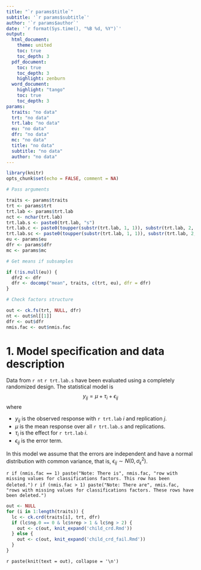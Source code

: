 ```yaml
---
title: "`r params$title`"
subtitle: '`r params$subtitle`'
author: '`r params$author`'
date: '`r format(Sys.time(), "%B %d, %Y")`'
output: 
  html_document:
    theme: united
    toc: true
    toc_depth: 3
  pdf_document:
    toc: true
    toc_depth: 3
    highlight: zenburn
  word_document:
    highlight: "tango"
    toc: true
    toc_depth: 3
params: 
  traits: "no data"
  trt: "no data"
  trt.lab: "no data"
  eu: "no data"
  dfr: "no data"
  mc: "no data"
  title: "no data"
  subtitle: "no data"
  author: "no data"
---
```


```r
library(knitr)
opts_chunk$set(echo = FALSE, comment = NA)
```

```r
# Pass arguments

traits <- params$traits
trt <- params$trt
trt.lab <- params$trt.lab
nct <- nchar(trt.lab)
trt.lab.s <- paste0(trt.lab, "s")
trt.lab.c <- paste0(toupper(substr(trt.lab, 1, 1)), substr(trt.lab, 2, nct))
trt.lab.sc <- paste0(toupper(substr(trt.lab, 1, 1)), substr(trt.lab, 2, nct), "s")
eu <- params$eu
dfr <- params$dfr
mc <- params$mc

# Get means if subsamples

if (!is.null(eu)) {
  dfr2 <- dfr
  dfr <- docomp("mean", traits, c(trt, eu), dfr = dfr)
}

# Check factors structure

out <- ck.fs(trt, NULL, dfr)
nt <- out$nl[[1]]
dfr <- out$dfr
nmis.fac <- out$nmis.fac
```

# 1. Model specification and data description

Data from `r nt` `r trt.lab.s` have been evaluated using a completely randomized design. The statistical model is
$$
y_{ij} = \mu + \tau_i + \epsilon_{ij}
$$
where

* $y_{ij}$ is the observed response with `r trt.lab` $i$ and replication $j$.
* $\mu$ is the mean response over all `r trt.lab.s` and replications.
* $\tau_i$ is the effect for `r trt.lab` $i$.
* $\epsilon_{ij}$ is the error term.

In this model we assume that the errors are independent and have a normal distribution with common variance, that is, $\epsilon_{ij} \sim N(0,\sigma_{\epsilon}^2)$.

`r if (nmis.fac == 1) paste("Note: There is", nmis.fac, "row with missing values for classifications factors. This row has been deleted.")`
`r if (nmis.fac > 1) paste("Note: There are", nmis.fac, "rows with missing values for classifications factors. These rows have been deleted.")`


```r
out <- NULL
for (i in 1:length(traits)) {
  lc <- ck.crd(traits[i], trt, dfr)
  if (lc$ng.0 == 0 & lc$nrep > 1 & lc$ng > 2) {
    out <- c(out, knit_expand('child_crd.Rmd'))
  } else {
    out <- c(out, knit_expand('child_crd_fail.Rmd'))
  }
}
```

`r paste(knit(text = out), collapse = '\n')`
